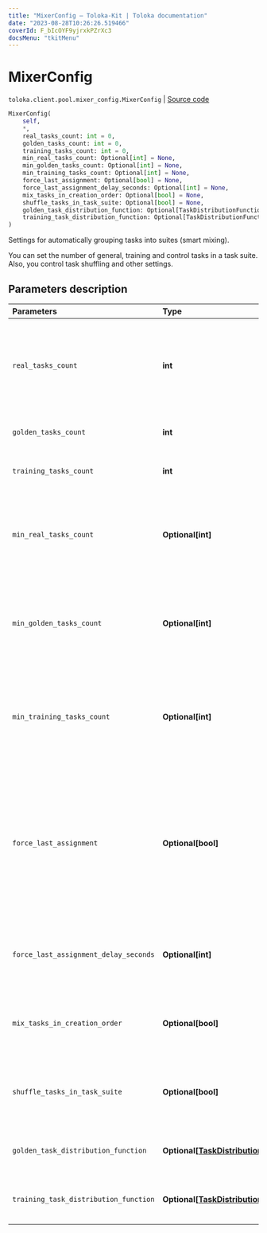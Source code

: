 ```yaml
---
title: "MixerConfig — Toloka-Kit | Toloka documentation"
date: "2023-08-28T10:26:26.519466"
coverId: F_bIcOYF9yjrxkPZrXc3
docsMenu: "tkitMenu"
---
```


# MixerConfig

`toloka.client.pool.mixer_config.MixerConfig` | [Source code](https://github.com/Toloka/toloka-kit/blob/v1.2.1/src/client/pool/mixer_config.py#L7)

```python
MixerConfig(
    self,
    *,
    real_tasks_count: int = 0,
    golden_tasks_count: int = 0,
    training_tasks_count: int = 0,
    min_real_tasks_count: Optional[int] = None,
    min_golden_tasks_count: Optional[int] = None,
    min_training_tasks_count: Optional[int] = None,
    force_last_assignment: Optional[bool] = None,
    force_last_assignment_delay_seconds: Optional[int] = None,
    mix_tasks_in_creation_order: Optional[bool] = None,
    shuffle_tasks_in_task_suite: Optional[bool] = None,
    golden_task_distribution_function: Optional[TaskDistributionFunction] = None,
    training_task_distribution_function: Optional[TaskDistributionFunction] = None
)
```

Settings for automatically grouping tasks into suites (smart mixing).

You can set the number of general, training and control tasks in a task suite. Also, you control task shuffling and other settings.

## Parameters description

| Parameters | Type | Description |
| :----------| :----| :-----------|
`real_tasks_count`|**int**|<p>The number of general tasks in a task suite. If `training_task_distribution_function` or `golden_task_distribution_function` are used then `real_tasks_count` denotes the maximum number of tasks in a task suite.</p>
`golden_tasks_count`|**int**|<p>The number of control tasks in a task suite.</p>
`training_tasks_count`|**int**|<p>The number of training tasks in a task suite.</p>
`min_real_tasks_count`|**Optional\[int\]**|<p>The minimum number of general tasks in a task suite if there are not enough tasks left to create a full task suite. Allowed range: from 0 to `real_tasks_count`. By default, the `min_real_tasks_count` value equals to the `real_tasks_count` value.</p>
`min_golden_tasks_count`|**Optional\[int\]**|<p>The minimum number of control tasks in a task suite if there are not enough control tasks left to create a full task suite. Allowed range: from 0 to `golden_tasks_count`. By default, the `min_golden_tasks_count` value equals to the `golden_tasks_count` value.</p>
`min_training_tasks_count`|**Optional\[int\]**|<p>The minimum number of training tasks in a task suite if there are not enough training tasks left to create a full task suite. Allowed range: from 0 to `training_tasks_count`. By default, the `min_training_tasks_count` value equals to the `training_tasks_count` value.</p>
`force_last_assignment`|**Optional\[bool\]**|<p>A setting used when the number of remaining general tasks in the pool is less than the `min_real_tasks_count` value. Note, that there must be enough control and training tasks to create a task suite.</p> <ul> <li>`True` — An incomplete task suite is assigned.</li> <li>`False` — An incomplete task suite is not assigned. It is useful if you add tasks to an open pool.</li> </ul> <p>Default: `True`.</p>
`force_last_assignment_delay_seconds`|**Optional\[int\]**|<p>Time in seconds before assigning the last task suite. This parameter is used if `force_last_assignment` is set to `True`. Allowed range: from 0 to 86,400 seconds (one day).</p>
`mix_tasks_in_creation_order`|**Optional\[bool\]**|<ul> <li>`True` — Tasks are grouped in task suites in the order they were created.</li> <li>`False` — Tasks are chosen for a task suite in a random order.</li> </ul>
`shuffle_tasks_in_task_suite`|**Optional\[bool\]**|<ul> <li>`True` — Tasks in a task suite are shuffled on the page.</li> <li>`False` — Tasks in a task suite are placed on the page in the order they were created.</li> </ul>
`golden_task_distribution_function`|**Optional\[[TaskDistributionFunction](/docs/toloka-kit/reference/toloka.client.task_distribution_function.TaskDistributionFunction)\]**|<p>Customizing the number of control tasks in a task suite depending on completed tasks by a Toloker.</p>
`training_task_distribution_function`|**Optional\[[TaskDistributionFunction](/docs/toloka-kit/reference/toloka.client.task_distribution_function.TaskDistributionFunction)\]**|<p>Customizing the number of training tasks in a task suite depending on completed tasks by a Toloker.</p>